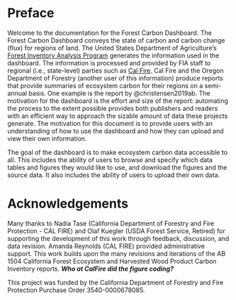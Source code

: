 # Preface {.unnumbered}

Welcome to the documentation for the Forest Carbon Dashboard. The Forest Carbon Dashboard conveys the state of carbon and carbon change (flux) for regions of land. The United States Department of Agriculture's [Forest Inventory Analysis Program](https://research.fs.usda.gov/programs/fia) generates the information used in the dashboard. The information is processed and provided by FIA staff to regional (i.e., state-level) parties such as [Cal Fire](https://www.fire.ca.gov/). Cal Fire and the Oregon Department of Forestry (another user of this information) produce reports that provide summaries of ecosystem carbon for their regions on a semi-annual basis. One example is the report by @christensen2019ab. The motivation for the dashboard is the effort and size of the report: automating the process to the extent possible provides both publishers and readers with an efficient way to approach the sizable amount of data these projects generate. The motivation for this document is to provide users with an understanding of how to use the dashboard and how they can upload and view their own information.

The goal of the dashboard is to make ecosystem carbon data accessible to all. This includes the ability of users to browse and specify which data tables and figures they would like to use, and download the figures and the source data. It also includes the ability of users to upload their own data.

# Acknowledgements

Many thanks to Nadia Tase (California Department of Forestry and Fire Protection - CAL FIRE) and Olaf Kuegler (USDA Forest Service, Retired) for supporting the development of this work through feedback, discussion, and data revision. Amanda Reynolds (CAL FIRE) provided administrative support. This work builds upon the many revisions and iterations of the AB 1504 California Forest Ecosystem and Harvested Wood Product Carbon Inventory reports. ***Who at CalFire did the figure coding?***

This project was funded by the California Department of Forestry and Fire Protection Purchase Order 3540-0000678085.
